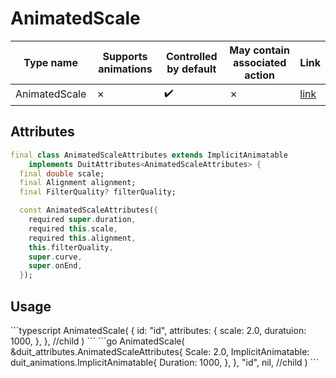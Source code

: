 
# AnimatedScale


| Type name | Supports animations | Controlled by default | May contain associated action | Link |
| - | - | - | - | - |
| AnimatedScale | &cross;| :heavy_check_mark: | &cross; | [link](https://api.flutter.dev/flutter/widgets/AnimatedScale-class.html) |

## Attributes

```dart
final class AnimatedScaleAttributes extends ImplicitAnimatable
    implements DuitAttributes<AnimatedScaleAttributes> {
  final double scale;
  final Alignment alignment;
  final FilterQuality? filterQuality;

  const AnimatedScaleAttributes({
    required super.duration,
    required this.scale,
    required this.alignment,
    this.filterQuality,
    super.curve,
    super.onEnd,
  });
```

## Usage

<Tabs groupId="lang">
  <TabItem value="ts" label="TypeScript" default>
    ```typescript
    AnimatedScale(
        {
            id: "id",
            attributes: {
                scale: 2.0,
                duratuion: 1000,
            },
        },
        //child
    )
    ```
  </TabItem>
  <TabItem value="go" label="Go">
    ```go
	AnimatedScale(
		&duit_attributes.AnimatedScaleAttributes{
			Scale: 2.0,
			ImplicitAnimatable: duit_animations.ImplicitAnimatable{
				Duration: 1000,
			},
		},
		"id",
		nil, //child
	)
    ```
  </TabItem>
</Tabs>

